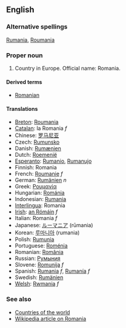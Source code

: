 ==English==
===Alternative spellings===
[[Rumania]], [[Roumania]]

===Proper noun===
# Country in Europe. Official name: Romania.

====Derived terms====
*[[Romanian]]

====Translations====
*[[Breton]]: [[Roumania]]
*[[Catalan]]: la Romania ''f''
*Chinese: [[罗马尼亚]]
*Czech: [[Rumunsko]]
*Danish: [[Rumænien]]
*Dutch: [[Roemenië]]
*[[Esperanto]]: [[Rumanio]], [[Rumanujo]]
*Finnish: Romania
*French: [[Roumanie]] ''f''
*German: [[Rumänien]] ''n''
*Greek: [[Ρουμανία]]
*Hungarian: [[Románia]]
*Indonesian: [[Rumania]]
*[[Interlingua]]: Romania
*[[Irish]]: [[an Rómáin]] ''f''
*Italian: Romania ''f''
*Japanese: [[ルーマニア]] (rūmania)
*Korean: [[루마니아]] (rumania)
*Polish: [[Rumunia]]
*Portuguese: [[Roménia]]
*Romanian: [[România]]
*Russian: [[Румыния]]
*Slovene: [[Romunija]] ''f''
*Spanish: [[Rumania]] ''f'', [[Rumanía]] ''f''
*Swedish: [[Rumänien]]
*[[Welsh]]: [[Rwmania]] ''f''

===See also===
*[[Countries of the world]]
*[[w:Romania|Wikipedia article on Romania]]